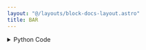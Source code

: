 ```yaml
---
layout: "@/layouts/block-docs-layout.astro"
title: BAR
---
```



<PythonDocsDisplay docstring={docstring} />
<AppDisplay app={app} />

<details>
<summary>Python Code</summary>
```python
from flojoy import flojoy, OrderedPair, DataFrame, Matrix, Plotly, Vector
import plotly.graph_objects as go
import pandas as pd
from nodes.VISUALIZERS.template import plot_layout
import numpy as np


@flojoy
def BAR(default: OrderedPair | DataFrame | Matrix | Vector) -> Plotly:
    """The BAR node creates a Plotly Bar visualization for a given input DataContainer.

    Inputs
    ------
    default : OrderedPair|DataFrame|Matrix|Vector
        the DataContainer to be visualized in a bar chart

    Returns
    -------
    Plotly
        the DataContainer containing the Plotly Bar chart visualization
    """

    layout = plot_layout(title="BAR")
    fig = go.Figure(layout=layout)

    match default:
        case OrderedPair():
            x = default.x
            if isinstance(default.x, dict):
                dict_keys = list(default.x.keys())
                x = default.x[dict_keys[0]]
            y = default.y
            fig.add_trace(go.Bar(x=x, y=y))
        case DataFrame():
            df = default.m
            first_col = df.iloc[:, 0]
            is_timeseries = False
            if pd.api.types.is_datetime64_any_dtype(first_col):
                is_timeseries = True
            if is_timeseries:
                for col in df.columns:
                    if col != df.columns[0]:
                        fig.add_trace(
                            go.Bar(
                                y=df[col].values,
                                x=first_col,
                                name=col,
                            )
                        )
                fig.update_layout(xaxis_title=df.columns[0])
            else:
                for col in df.columns:
                    if df[col].dtype == "object":
                        counts = df[col].value_counts()
                        fig.add_trace(
                            go.Bar(x=counts.index.tolist(), y=counts.tolist(), name=col)
                        )
                    else:
                        fig.add_trace(go.Bar(x=df.index, y=df[col], name=col))
                fig.update_layout(xaxis_title="DF index", yaxis_title="Y Axis")

        case Matrix():
            m = default.m

            num_rows, num_cols = m.shape

            x_ticks = np.arange(num_cols)

            for i in range(num_rows):
                fig.add_trace(go.Bar(x=x_ticks, y=m[i, :], name=f"Row {i+1}"))

            fig.update_layout(xaxis_title="Column", yaxis_title="Value")
        case Vector():
            y = default.v
            x = np.arange(len(y))
            fig.add_trace(go.Bar(x=x, y=y))

    return Plotly(fig=fig)

```
[Find this Flojoy Block on GitHub](https://github.com/flojoy-ai/blocks/blob/main/blocks/VISUALIZERS/PLOTLY/BAR/BAR.py)
</details>


## Example
